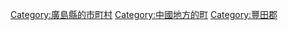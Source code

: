 {{Commonscat|Osakikamijima, Hiroshima}}
{{Catmore}}

{{DEFAULTSORT:Osakikamijima}}
[[Category:廣島縣的市町村|Category:廣島縣的市町村]]
[[Category:中國地方的町|Category:中國地方的町]]
[[Category:豐田郡|Category:豐田郡]]